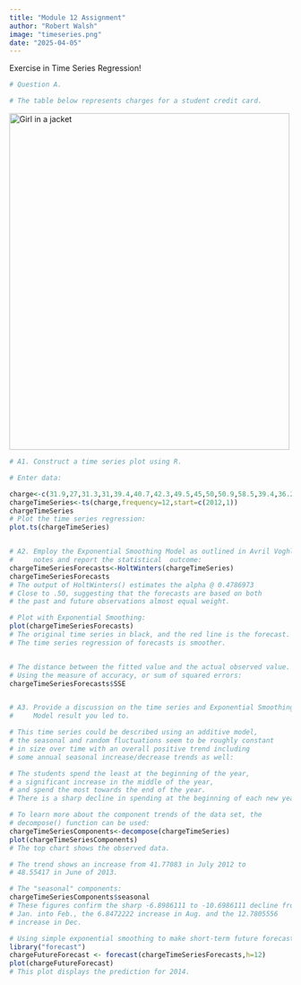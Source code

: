 ```yaml
---
title: "Module 12 Assignment"
author: "Robert Walsh"
image: "timeseries.png"
date: "2025-04-05"
---
```


Exercise in Time Series Regression!

```r
# Question A.

# The table below represents charges for a student credit card. 
```

<img src="charges.png" alt="Girl in a jacket" width="500" height="600"/>

```r
# A1. Construct a time series plot using R.

# Enter data:

charge<-c(31.9,27,31.3,31,39.4,40.7,42.3,49.5,45,50,50.9,58.5,39.4,36.2,40.5,44.6,46.8,44.7,52.2,54,48.8 ,55.8,58.7,63.4)
chargeTimeSeries<-ts(charge,frequency=12,start=c(2012,1))
chargeTimeSeries
# Plot the time series regression:
plot.ts(chargeTimeSeries)


# A2. Employ the Exponential Smoothing Model as outlined in Avril Voghlan's
#     notes and report the statistical  outcome:
chargeTimeSeriesForecasts<-HoltWinters(chargeTimeSeries)
chargeTimeSeriesForecasts
# The output of HoltWinters() estimates the alpha @ 0.4786973
# Close to .50, suggesting that the forecasts are based on both
# the past and future observations almost equal weight.

# Plot with Exponential Smoothing:
plot(chargeTimeSeriesForecasts)
# The original time series in black, and the red line is the forecast.
# The time series regression of forecasts is smoother.


# The distance between the fitted value and the actual observed value.
# Using the measure of accuracy, or sum of squared errors:
chargeTimeSeriesForecasts$SSE


# A3. Provide a discussion on the time series and Exponential Smoothing
#     Model result you led to. 

# This time series could be described using an additive model,
# the seasonal and random fluctuations seem to be roughly constant
# in size over time with an overall positive trend including
# some annual seasonal increase/decrease trends as well:

# The students spend the least at the beginning of the year,
# a significant increase in the middle of the year,
# and spend the most towards the end of the year.
# There is a sharp decline in spending at the beginning of each new year.

# To learn more about the component trends of the data set, the 
# decompose() function can be used:
chargeTimeSeriesComponents<-decompose(chargeTimeSeries)
plot(chargeTimeSeriesComponents)
# The top chart shows the observed data.

# The trend shows an increase from 41.77083 in July 2012 to
# 48.55417 in June of 2013.

# The "seasonal" components:
chargeTimeSeriesComponents$seasonal
# These figures confirm the sharp -6.8986111 to -10.6986111 decline from
# Jan. into Feb., the 6.8472222 increase in Aug. and the 12.7805556
# increase in Dec.

# Using simple exponential smoothing to make short-term future forecasts.
library("forecast")
chargeFutureForecast <- forecast(chargeTimeSeriesForecasts,h=12)
plot(chargeFutureForecast)
# This plot displays the prediction for 2014.

```
